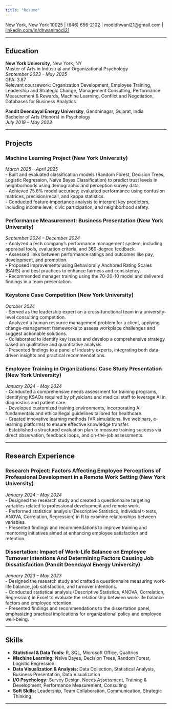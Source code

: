 ```yaml
---
title: "Resume"
---
```


New York, New York 10025 \| (646) 656-2102 \| modidhwani21\@gmail.com \| [linkedin.com/in/dhwanimodi21](https://www.linkedin.com/in/dhwanimodi21)

------------------------------------------------------------------------

## Education

**New York University**, New York, NY\
Master of Arts in Industrial and Organizational Psychology\
*September 2023 – May 2025*\
GPA: 3.87\
Relevant coursework: Organization Development, Employee Training, Leadership and Strategic Change, Management Consulting, Performance Measurement & Rewards, Machine Learning, Conflict and Negotiation, Databases for Business Analytics.

**Pandit Deendayal Energy University**, Gandhinagar, Gujarat, India\
Bachelor of Arts (Honors) in Psychology\
*July 2019 – May 2023*

------------------------------------------------------------------------

## Projects

### Machine Learning Project (New York University)

*March 2025 – April 2025*\
- Built and evaluated classification models (Random Forest, Decision Trees, Logistic Regression, Naïve Bayes Classification) to predict trust levels in neighborhoods using demographic and perception survey data.\
- Achieved 75.6% model accuracy; evaluated performance using confusion matrices, precision/recall, and kappa statistics.\
- Conducted feature‐importance analysis to interpret key predictors, including income level, civic participation, and neighborhood safety.

### Performance Measurement: Business Presentation (New York University)

*September 2024 – December 2024*\
- Analyzed a tech company’s performance management system, including appraisal tools, evaluation criteria, and 360-degree feedback.\
- Assessed links between performance ratings and outcomes like pay, development, and promotion.\
- Proposed improvements using Behaviorally Anchored Rating Scales (BARS) and best practices to enhance fairness and consistency.\
- Recommended manager training using the 70-20-10 model and delivered findings in a team presentation.

### Keystone Case Competition (New York University)

*October 2024*\
- Served as the leadership expert on a cross‐functional team in a university-level consulting competition.\
- Analyzed a human resource management problem for a client, applying change-management frameworks to assess workplace challenges and suggest actionable solutions.\
- Collaborated to identify key issues and develop a comprehensive strategy based on qualitative and quantitative analysis.\
- Presented findings to a panel of industry experts, integrating both data‐driven insights and practical recommendations.

### Employee Training in Organizations: Case Study Presentation (New York University)

*January 2024 – May 2024*\
- Conducted a comprehensive needs assessment for training programs, identifying KSAOs required by physicians and medical staff to leverage AI in diagnostics and patient care.\
- Developed customized training environments, incorporating AI fundamentals and ethical/legal guidelines tailored for healthcare.\
- Created innovative learning methods (VR simulations, live webinars, e-learning platforms) to ensure effective knowledge transfer.\
- Established a structured evaluation plan to measure training success via direct observation, feedback loops, and on-the-job assessments.

------------------------------------------------------------------------

## Research Experience

### Research Project: Factors Affecting Employee Perceptions of Professional Development in a Remote Work Setting (New York University)

*January 2024 – May 2024*\
- Designed the research study and created a questionnaire targeting variables related to professional development and remote work.\
- Performed statistical analysis (Descriptive Statistics, Individual t-tests, ANOVA, Correlation, Regression) in R to examine relationships between variables.\
- Presented findings and recommendations to improve training and mentoring initiatives aimed at enhancing employee satisfaction and retention.

### Dissertation: Impact of Work-Life Balance on Employee Turnover Intentions And Determining Factors Causing Job Dissatisfaction (Pandit Deendayal Energy University)

*January 2023 – May 2023*\
- Designed the research study and crafted a questionnaire measuring work-life balance, job satisfaction, and turnover intentions.\
- Conducted statistical analysis (Descriptive Statistics, ANOVA, Correlation, Regression) in Excel to evaluate the relationship between work-life balance factors and employee retention.\
- Presented findings and recommendations to the dissertation panel, emphasizing practical implications for organizational policy and employee well-being.

------------------------------------------------------------------------

## Skills

-   **Statistical & Data Tools:** R, SQL, Microsoft Office, Qualtrics\
-   **Machine Learning:** Naïve Bayes, Decision Trees, Random Forest, Logistic Regression\
-   **Data Visualization & Analysis:** Data Collection, Statistical Analysis, Business Presentation, Data Visualization
-   **I/O Psychology:** Survey Design, Needs Assessment, Training & Development, Performance Measurement, Consulting\
-   **Soft Skills:** Leadership, Team Collaboration, Communication, Strategic Thinking

------------------------------------------------------------------------
